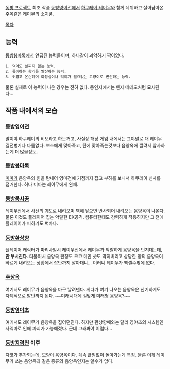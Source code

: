 {{{+1 陰陽玉}}}

[[동방 프로젝트]] 최초 작품 [[동방영이전]]에서 [[하쿠레이 레이무]]와 함께 데뷔하고 살아남아온 주옥같은 레이무의 소지품.

[[목차]]
== 능력 ==
[[동방봉마록]]에서 언급된 능력들이며, 하나같이 괴악하기 짝이없다.

 1. 먹어도 살찌지 않는 능력.
 2. 좋아하는 향기를 발산하는 능력.
 3. 귀엽고 온순하며 화장실이나 먹이가 필요없는 고양이로 변신하는 능력.

물론 실제로 이 능력이 나온 경우는 전혀 없다. 동인지에서는 왠지 메테오처럼 묘사된다...

== 작품 내에서의 모습 ==
=== [[동방영이전]] ===
말이야 하쿠레이의 비보라고 하는거고, 사실상 해당 게임 내에서는 그야말로 대 레이무 결전병기나 다름없다. 보스에게 맞아죽고, 탄에 맞아죽는것보다 음양옥에 깔려서 압사하는게 더 많을정도.

=== [[동방봉마록]] ===
[[미마]]가 음양옥의 힘을 탐내어 영마전에 거점까지 잡고 부하를 보내서 하쿠레이 신사를 점거한다. 허나 미마는 레이무에게 완패.

=== [[동방몽시공]] ===
레이무전에서 사선의 궤도로 내려오며 벽에 닿으면 반사되어 내려오는 음양옥이 나온다. 물론 이것도 플레이어 잡는 악랄한 EX공격. 컴퓨터한테도 강력하게 작용하지만 그 전에 플레이어가 피하기도 벅차다.

=== [[동방환상향]] ===
플레이어 캐릭터가 마리사일시 레이무전에서 레이무가 악랄하게 음양옥을 던져대는데, '''안 부서진다'''. 더불어서 음양옥 판정도 크고 메인 샷도 막혀버리고 상당한 양의 음양옥이 빠르게 내려오는 상황에서 잡탄까지 깔아대니... 이러니 레이무가 빡셀수밖에 없다.

=== [[추상옥]] ===
여기서도 레이무가 음양옥을 마구 날려댄다. 게다가 여기 나오는 음양옥은 신기하게도 자체적으로 발탄까지 된다. ~~미래시대에 걸맞게 미래형 음양옥?~~

=== [[동방영야초]] ===
여기서도 레이무가 음양옥을 집어던진다. 하지만 환상향때와는 달리 영야초의 시스템인 사역마로 인해 파괴가 가능해졌다. 근데 그래봐야 어렵다...

=== [[동방지령전]] 이후 ===
자코가 추가되는데, 모양이 음양옥이다. 계속 끊임없이 돌아가는게 특징. 물론 이게 레이무가 쓰는 음양옥과 같은 종류의 음양옥인지는 알수가 없다.
